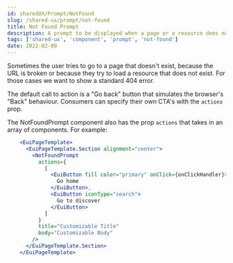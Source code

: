 ```yaml
---
id: sharedUX/Prompt/NotFound
slug: /shared-ux/prompt/not-found
title: Not Found Prompt
description: A prompt to be displayed when a page or a resource does not exist.
tags: ['shared-ux', 'component', 'prompt', 'not-found']
date: 2022-02-09
---
```


Sometimes the user tries to go to a page that doesn't exist, because the URL is broken or because they try to load a resource that does not exist. For those cases we want to show a standard 404 error.

The default call to action is a "Go back" button that simulates the browser's "Back" behaviour. Consumers can specify their own CTA's with the `actions` prop.

The NotFoundPrompt component also has the prop `actions` that takes in an array of components. 
For example: 

```jsx
    <EuiPageTemplate>
      <EuiPageTemplate.Section alignment="center">
        <NotFoundPrompt
          actions={
            [
              <EuiButton fill color="primary" onClick={onClickHandler}>
                Go home
              </EuiButton>,
              <EuiButton iconType="search">
                Go to discover
              </EuiButton>
            ]
          }
          title="Customizable Title"
          body="Customizable Body"
        />
      </EuiPageTemplate.Section>
    </EuiPageTemplate>
```